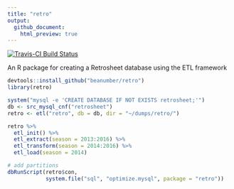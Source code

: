 ```yaml
---
title: "retro"
output:
  github_document:
    html_preview: true
---
```


[![Travis-CI Build Status](https://travis-ci.org/beanumber/retro.svg?branch=master)](https://travis-ci.org/beanumber/retro)

An R package for creating a Retrosheet database using the ETL framework

```r
devtools::install_github("beanumber/retro")
library(retro)
```

```r
system("mysql -e 'CREATE DATABASE IF NOT EXISTS retrosheet;'")
db <- src_mysql_cnf("retrosheet")
retro <- etl("retro", db = db, dir = "~/dumps/retro/")

retro %>%
  etl_init() %>%
  etl_extract(season = 2013:2016) %>%
  etl_transform(season = 2014:2016) %>%
  etl_load(season = 2014)

# add partitions
dbRunScript(retro$con, 
            system.file("sql", "optimize.mysql", package = "retro"))
```
